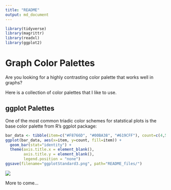 ```yaml
---
title: "README"
output: md_document
---
```


```r
library(tidyverse)
library(magrittr)
library(readxl)
library(ggplot2)
```

# Graph Color Palettes

Are you looking for a highly contrasting color palette that works well in graphs?

Here is a collection of color palettes that I like to use.

## ggplot Palettes

One of the most common triadic color schemes for statstical plots is the base color palette from R's ggplot package:

```r
bar_data <- tibble(item=c("#F8766D", "#00BA38", "#619CFF"), count=c(4,5,3))
ggplot(bar_data, aes(x=item, y=count, fill=item)) +
  geom_bar(stat="identity") +
  theme(axis.title.x = element_blank(),
        axis.title.y = element_blank(),
        legend.position = "none")
ggsave(filename="ggplotStandard3.png", path="README_files/")
```
<img src="README_files/ggplotStandard.png"/>

More to come...
